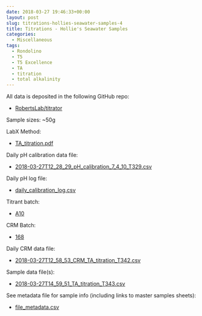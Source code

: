 ```yaml
---
date: 2018-03-27 19:46:33+00:00
layout: post
slug: titrations-hollies-seawater-samples-4
title: Titrations - Hollie's Seawater Samples
categories:
  - Miscellaneous
tags:
  - Rondolino
  - T5
  - T5 Excellence
  - TA
  - titration
  - total alkalinity
---
```


All data is deposited in the following GitHub repo:





  * [RobertsLab/titrator](https://github.com/RobertsLab/titrator)



Sample sizes: ~50g

LabX Method:



  * [TA_titration.pdf](https://github.com/RobertsLab/titrator/blob/master/LabX_method_files/TA_titration.pdf)



Daily pH calibration data file:



  * [2018-03-27T12_28_29_pH_calibration_7_4_10_T329.csv
](https://github.com/RobertsLab/titrator/raw/master/data/cal_data/2018-03-27T12_28_29_pH_calibration_7_4_10_T329.csv)



Daily pH log file:



  * [daily_calibration_log.csv](https://github.com/RobertsLab/titrator/blob/master/data/cal_data/daily_calibration_log.csv)



Titrant batch:



  * [A10](https://github.com/RobertsLab/titrator/blob/master/data/acid_certifications/Batch_A10_CoA.pdf)



CRM Batch:



  * [168](https://github.com/RobertsLab/titrator/blob/master/data/crm_certifications/Batch168.pdf)



Daily CRM data file:



  * [2018-03-27T12_58_53_CRM_TA_titration_T342.csv](https://github.com/RobertsLab/titrator/raw/master/data/titration_data/crm_data/2018-03-27T12_58_53_CRM_TA_titration_T342.csv)



Sample data file(s):



  * [2018-03-27T14_59_51_TA_titration_T343.csv
](https://github.com/RobertsLab/titrator/raw/master/data/titration_data/sample_data/2018-03-27T14_59_51_TA_titration_T343.csv)



See metadata file for sample info (including links to master samples sheets):



  * [file_metadata.csv](https://github.com/RobertsLab/titrator/blob/master/data/titration_data/sample_data/file_metadata.csv)


